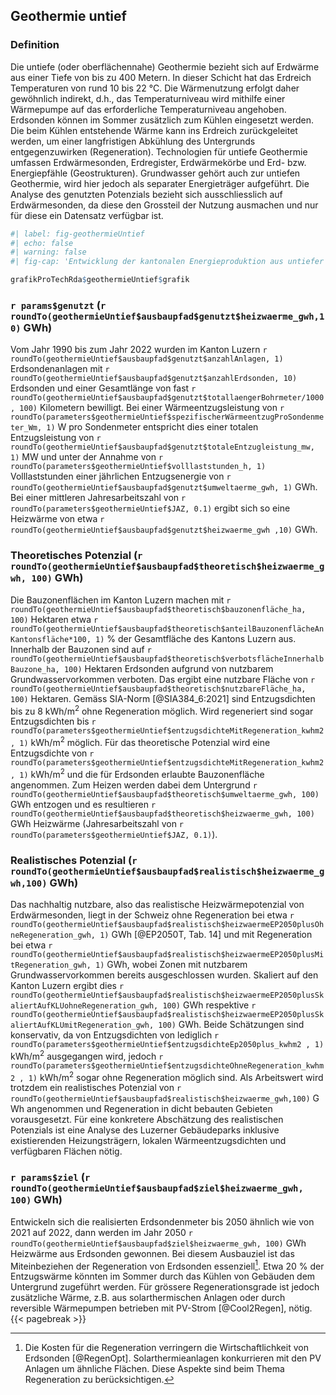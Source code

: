 ## Geothermie untief


### Definition
Die untiefe (oder oberflächennahe) Geothermie bezieht sich auf Erdwärme aus einer Tiefe von bis zu 400 Metern. In dieser Schicht hat das Erdreich Temperaturen von rund 10 bis 22 °C. Die Wärmenutzung erfolgt daher gewöhnlich indirekt, d.h., das Temperaturniveau wird mithilfe einer Wärmepumpe auf das erforderliche Temperaturniveau angehoben. Erdsonden können im Sommer zusätzlich zum Kühlen eingesetzt werden. Die beim Kühlen entstehende Wärme kann ins Erdreich zurückgeleitet werden, um einer langfristigen Abkühlung des Untergrunds entgegenzuwirken (Regeneration). Technologien für untiefe Geothermie umfassen Erdwärmesonden, Erdregister, Erdwärmekörbe und Erd- bzw. Energiepfähle (Geostrukturen). Grundwasser gehört auch zur untiefen Geothermie, wird hier jedoch als separater Energieträger aufgeführt. Die Analyse des genutzten Potenzials bezieht sich ausschliesslich auf Erdwärmesonden, da diese den Grossteil der Nutzung ausmachen und nur für diese ein Datensatz verfügbar ist.


```r
#| label: fig-geothermieUntief
#| echo: false
#| warning: false
#| fig-cap: 'Entwicklung der kantonalen Energieproduktion aus untiefer Geothermie und das entsprechende realistische Potenzial (blau). Zum Vergleich sind die skalierten Werte aus den Energieperspektiven 2050+ (EP2050+) in grau gezeigt.'

grafikProTechRda$geothermieUntief$grafik
```


### `r params$genutzt` (`r roundTo(geothermieUntief$ausbaupfad$genutzt$heizwaerme_gwh,10)` GWh)

Vom Jahr 1990 bis zum Jahr 2022 wurden im Kanton Luzern `r roundTo(geothermieUntief$ausbaupfad$genutzt$anzahlAnlagen, 1)`
Erdsondenanlagen mit `r roundTo(geothermieUntief$ausbaupfad$genutzt$anzahlErdsonden, 10)`
Erdsonden und einer Gesamtlänge von fast `r roundTo(geothermieUntief$ausbaupfad$genutzt$totallaengerBohrmeter/1000, 100)`
Kilometern bewilligt. Bei einer Wärmeentzugsleistung von `r roundTo(parameters$geothermieUntief$spezifischerWärmeentzugProSondenmeter_Wm, 1)`
W pro Sondenmeter entspricht dies einer totalen Entzugsleistung von `r roundTo(geothermieUntief$ausbaupfad$genutzt$totaleEntzugleistung_mw, 1)`
MW und unter der Annahme von `r roundTo(parameters$geothermieUntief$volllaststunden_h, 1)`
Volllaststunden einer jährlichen Entzugsenergie von `r roundTo(geothermieUntief$ausbaupfad$genutzt$umweltaerme_gwh, 1)`
GWh. Bei einer mittleren Jahresarbeitszahl von `r roundTo(parameters$geothermieUntief$JAZ, 0.1)`
ergibt sich so eine Heizwärme von etwa `r roundTo(geothermieUntief$ausbaupfad$genutzt$heizwaerme_gwh ,10)` GWh. 

### Theoretisches Potenzial (`r roundTo(geothermieUntief$ausbaupfad$theoretisch$heizwaerme_gwh, 100)` GWh)
Die Bauzonenflächen im Kanton Luzern machen mit `r roundTo(geothermieUntief$ausbaupfad$theoretisch$bauzonenfläche_ha, 100)`
Hektaren etwa `r roundTo(geothermieUntief$ausbaupfad$theoretisch$anteilBauzonenflächeAnKantonsfläche*100, 1)`
% der Gesamtfläche des Kantons Luzern aus. Innerhalb der Bauzonen sind auf `r roundTo(geothermieUntief$ausbaupfad$theoretisch$verbotsflächeInnerhalbBauzone_ha, 100)`
Hektaren Erdsonden aufgrund von nutzbarem Grundwasservorkommen verboten. Das ergibt eine nutzbare Fläche von `r roundTo(geothermieUntief$ausbaupfad$theoretisch$nutzbareFläche_ha, 100)`
Hektaren. Gemäss SIA-Norm [@SIA384_6:2021] sind Entzugsdichten bis zu 8 kWh/m^2^ ohne Regeneration möglich. Wird regeneriert sind sogar Entzugsdichten bis `r roundTo(parameters$geothermieUntief$entzugsdichteMitRegeneration_kwhm2, 1)`
kWh/m^2^ möglich. Für das theoretische Potenzial wird eine Entzugsdichte von `r roundTo(parameters$geothermieUntief$entzugsdichteMitRegeneration_kwhm2, 1)`
kWh/m^2^ und die für Erdsonden erlaubte Bauzonenfläche angenommen. Zum Heizen werden dabei dem Untergrund `r roundTo(geothermieUntief$ausbaupfad$theoretisch$umweltaerme_gwh, 100)`
GWh entzogen und es resultieren `r roundTo(geothermieUntief$ausbaupfad$theoretisch$heizwaerme_gwh, 100)`
GWh Heizwärme (Jahresarbeitszahl von `r roundTo(parameters$geothermieUntief$JAZ, 0.1)`). 


### Realistisches Potenzial (`r roundTo(geothermieUntief$ausbaupfad$realistisch$heizwaerme_gwh,100)` GWh)
Das nachhaltig nutzbare, also das realistische Heizwärmepotenzial von Erdwärmesonden, liegt in der Schweiz ohne Regeneration bei etwa `r roundTo(geothermieUntief$ausbaupfad$realistisch$heizwaermeEP2050plusOhneRegeneration_gwh, 1)`
GWh [@EP2050T, Tab. 14] und mit Regeneration bei etwa `r roundTo(geothermieUntief$ausbaupfad$realistisch$heizwaermeEP2050plusMitRegeneration_gwh, 1)`
GWh, wobei Zonen mit nutzbarem Grundwasservorkommen bereits ausgeschlossen wurden. Skaliert auf den Kanton Luzern ergibt dies `r roundTo(geothermieUntief$ausbaupfad$realistisch$heizwaermeEP2050plusSkaliertAufKLUohneRegeneration_gwh, 100)`
GWh respektive `r roundTo(geothermieUntief$ausbaupfad$realistisch$heizwaermeEP2050plusSkaliertAufKLUmitRegeneration_gwh, 100)`
GWh. Beide Schätzungen sind konservativ, da von Entzugsdichten von lediglich `r roundTo(parameters$geothermieUntief$entzugsdichteEp2050plus_kwhm2 , 1)`
kWh/m^2^ ausgegangen wird, jedoch `r roundTo(parameters$geothermieUntief$entzugsdichteOhneRegeneration_kwhm2 , 1)`
kWh/m^2^ sogar ohne Regeneration möglich sind. Als Arbeitswert wird trotzdem ein realistisches Potenzial von `r roundTo(geothermieUntief$ausbaupfad$realistisch$heizwaerme_gwh,100)` GWh angenommen und Regeneration in dicht bebauten Gebieten vorausgesetzt. Für eine konkretere Abschätzung des realistischen Potenzials ist eine Analyse des Luzerner Gebäudeparks inklusive existierenden Heizungsträgern, lokalen Wärmeentzugsdichten und verfügbaren Flächen nötig. 


### `r params$ziel` (`r roundTo(geothermieUntief$ausbaupfad$ziel$heizwaerme_gwh, 100)` GWh)
Entwickeln sich die realisierten Erdsondenmeter bis 2050 ähnlich wie von 2021 auf 2022, dann werden im Jahr 2050 `r roundTo(geothermieUntief$ausbaupfad$ziel$heizwaerme_gwh, 100)`
GWh Heizwärme aus Erdsonden gewonnen. Bei diesem Ausbauziel ist das Miteinbeziehen der Regeneration von Erdsonden essenziell[^konfliktRegeneration]. Etwa 20 % der Entzugswärme könnten im Sommer durch das Kühlen von Gebäuden dem Untergrund zugeführt werden. Für grössere Regenerationsgrade ist jedoch zusätzliche Wärme, z.B. aus solarthermischen Anlagen oder durch reversible Wärmepumpen betrieben mit PV-Strom [@Cool2Regen], nötig. 
{{< pagebreak >}}

[^konfliktRegeneration]: Die Kosten für die Regeneration verringern die Wirtschaftlichkeit von Erdsonden [@RegenOpt]. Solarthermieanlagen konkurrieren mit den PV Anlagen um ähnliche Flächen. Diese Aspekte sind beim Thema Regeneration zu berücksichtigen.
